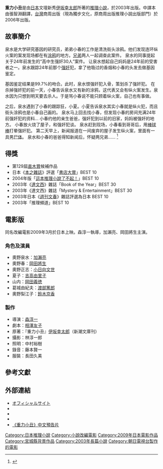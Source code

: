 {{Infobox book
|書名      = 重力ピエロ
|作者      = [[伊坂幸太郎|伊坂幸太郎]]
|中文書名  = 重力小丑
|譯者      = 張智淵
|出版地    = 日本
|語言      = 日語
|題材      = 
|類型      = [[懸疑|懸疑]]
|出版者    = [[新潮社|新潮社]]（日本）<br/>商周→[[獨步文化|獨步文化]]（臺灣）
|出版日期  = 2003年4月22日
|中文版    = 2006年10月31日
|媒介      = 
|頁數      = 338（日本）<br/>399（臺灣）
|isbn      = ISBN 978-4-10-459601-0（單行本）<br/>ISBN 978-4-10-125023-6（文庫本）<br/>ISBN 978-986-124-250-7（商周）<br/>ISBN 978-986-6954-18-4（獨步文化）
}}

'''重力小丑'''是由[[日本|日本]]文壇新秀[[伊坂幸太郎|伊坂幸太郎]]所著的[[推理小說|推理小說]]，於2003年出版。中譯本由張智淵翻譯，[[台灣|台灣]]商周出版（現為獨步文化，原商周出版推理小說出版部門）於2006年出版。

==故事簡介==
泉水是大学研究基因的研究员，弟弟小春的工作是清洗街头涂鸦。他们发现连环纵火案的案发现场都在有[[涂鸦|涂鸦]]的地方。[[兄弟|兄弟]]两人一起调查此案件。
泉水的同事提起关于24年前发生的“高中生强奸30人”案件。 让泉水想起自己妈妈是24年前的受害者之一。泉水跟踪24年前那个[[强奸|强奸]]犯，拿了他吸过的香烟和小春的头发去做基因鉴定。

基因鉴定结果是99.7%的吻合。此时，泉水恨强奸犯入骨，策划杀了强奸犯。
在杀掉强奸犯的前一天，小春告诉泉水又有新的涂鸦，这代表又会有纵火案发生。泉水因为只想到明天要去杀人。于是骂小春说不能只顾着纵火案，自己也有事做。

之后，泉水遇到了小春的跟踪狂，小夏。小夏告诉泉水其实小春就是纵火犯，而且街头涂鸦也是小春自己画的。
泉水马上回去找小春，但发现小春的房间充满24年前强奸犯的资料...
小春约他的亲生爸爸，强奸犯到以前的旧家，妈妈被强奸的地方。
小春放火烧了屋子，和强奸犯谈。
泉水赶到现场，小春看到哥哥后，用[[棒球棒|棒球棒]]打晕强奸犯。
第二天早上，新闻报道在一间废弃的屋子发生纵火案，里面有一具男[[尸体|尸体]]。
泉水和小春的爸爸得知新闻后，怀疑两兄弟......
<ref>{{Cite web |url=http://www.kingstone.com.tw/book/book_page.asp?kmcode=2018610536091 |title=存档副本 |access-date=2015-01-12 |archive-date=2016-03-04 |archive-url=https://web.archive.org/web/20160304105823/http://www.kingstone.com.tw/book/book_page.asp?kmcode=2018610536091 |dead-url=no }}</ref>

==得獎==
*第129屆[[直木賞|直木賞]]候補作品
*日本《[[本之雜誌|本之雜誌]]》評選「[[書店大賞|書店大賞]]」BEST 10
*2004年版「[[這本推理小說了不起！|這本推理小說了不起！]]」BEST 10
*2003年《[[達文西|達文西]]》雜誌「Book of the Year」BEST 30
*2003年《達文西》雜誌「Mystery & Entertainment」BEST 30
*2003年日本《[[週刊文春|週刊文春]]》雜誌評選為日本 BEST 10
*2003年「推理頻道」BEST 10

==電影版==
{{電影資訊框
| 片名     = 重力小丑
| 電影原名 = 重力ピエロ
| 片名表記 = {{Infobox name module
| kana         = じゅうりょくピエロ
| show-headers = no
}}
| 導演     = 森淳一
| 製片     = 荒木美也子、守屋圭一郎
| 編劇     = 相澤友子
| 原著     = {{based on|重力小丑|[[伊坂幸太郎|伊坂幸太郎]]}}
| 主演     = {{plainlist |
* [[加瀨亮|加瀨亮]]
* [[岡田將生|岡田將生]]
* [[小日向文世|小日向文世]]
* [[鈴木京香|鈴木京香]]
}}
| 配樂     = 渡辺善太郎
| 主題曲   = S.R.S〈Sometimes〉
| 攝影     = 林淳一郎
| 剪輯     = 三條知生
| 製片商   = 「重力小丑」製作委員會
| 片長     = 119分
| 產地     = {{日本電影}}
| 語言     = 日語
| 上映日期 = {{Film date|2009|5|23|日本|2010|4|23|臺灣}}
| 發行商   = アスミック・エース<small>（日本）</small><br/>傳影互動<small>（臺灣）</small>
| 台灣片名 = 重力小丑
| 官方網站 = {{URL|www.jyuryoku-p.com/}}
}}

同名改編電影2009年3月於日本上映。森淳一執導，加瀨亮、岡田將生主演。

=== 角色及演員 ===
*奧野泉水：[[加瀨亮|加瀨亮]] 
*奧野春：[[岡田將生|岡田將生]]
*奧野正志：[[小日向文世|小日向文世]] 
*夏子：[[吉高由里子|吉高由里子]]
*山内：[[岡田義徳|岡田義徳]] 
*葛城由紀夫：[[渡部篤郎|渡部篤郎]]
*奧野梨江子：[[鈴木京香|鈴木京香]]

=== 製作 ===
*導演：[[森淳一|森淳一]]
*劇本：[[相澤友子|相澤友子]]
*原著：『重力小丑』[[伊坂幸太郎|伊坂幸太郎]]（新潮文庫刊） 
*攝影：林淳一郎
*照明：中村裕樹
*錄音：藤本賢一 
*服裝：長田久美

== 參考文獻 ==
{{Reflist}}

== 外部連結 ==
* [http://jyuryoku-p.com/ オフィシャルサイト] {{Wayback|url=http://jyuryoku-p.com/ |date=20130604185419 }}
* {{Movielink|allcinema|332673|重力ピエロ}}
* {{Movielink|kinejun|40007|重力ピエロ}}
* {{Movielink|imdb|1427241|重力ピエロ}}
* [http://www.youtube.com/watch?v=14wxT_BTHvU  《重力小丑》中文預告片] {{Wayback|url=http://www.youtube.com/watch?v=14wxT_BTHvU |date=20161018070159 }}

{{DEFAULTSORT:Juuryoku Pierrot}}

[[Category:日本推理小說|Category:日本推理小說]]
[[Category:小說改編電影|Category:小說改編電影]]
[[Category:2009年日本電影作品|Category:2009年日本電影作品]]
[[Category:宮城縣背景作品|Category:宮城縣背景作品]]
[[Category:2003年長篇小說|Category:2003年長篇小說]]
[[Category:朝日電視台製作的電影|Category:朝日電視台製作的電影]]